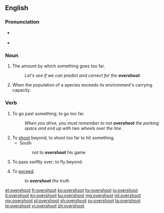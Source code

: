==English==

===Pronunciation===
* {{a|US}} {{IPA|/oʊ.vɚ.shut/|lang=en}}
* {{audio|en-us-overshoot.ogg|Audio (US)|lang=en}}

===Noun===
{{en-noun}}

# {{context|uncountable|lang=en}} The amount by which something goes too far.
#: ''Let's see if we can predict and correct for the '''overshoot'''.''
# {{context|countable|ecology|lang=en}} When the population of a species exceeds its environment's carrying capacity.

===Verb===
{{en-verb|overshoots|overshooting|overshot|overshot}}

# To go past something; to go too far.
#: ''When you drive, you must remember to not '''overshoot''' the parking space and end up with two wheels over the line.''
# To [[shoot]] beyond; to shoot too far to hit something.
#* South
#*: not to '''overshoot''' his game
# To pass swiftly over; to fly beyond.
#: {{rfquotek|Hartle}}
# {{context|figurative|lang=en}} To [[exceed]].
#: ''to '''overshoot''' the truth''
#: {{rfquotek|Cowper}}

[[et:overshoot]]
[[fr:overshoot]]
[[ko:overshoot]]
[[hy:overshoot]]
[[io:overshoot]]
[[it:overshoot]]
[[kn:overshoot]]
[[ku:overshoot]]
[[mg:overshoot]]
[[ml:overshoot]]
[[my:overshoot]]
[[pl:overshoot]]
[[sh:overshoot]]
[[sv:overshoot]]
[[ta:overshoot]]
[[te:overshoot]]
[[vi:overshoot]]
[[zh:overshoot]]